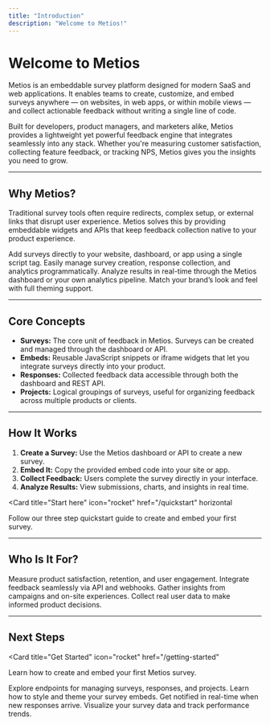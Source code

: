 ```yaml
---
title: "Introduction"
description: "Welcome to Metios!"
---
```


# Welcome to Metios

Metios is an embeddable survey platform designed for modern SaaS and web applications. It enables teams to create, customize, and embed surveys anywhere — on websites, in web apps, or within mobile views — and collect actionable feedback without writing a single line of code.

Built for developers, product managers, and marketers alike, Metios provides a lightweight yet powerful feedback engine that integrates seamlessly into any stack. Whether you're measuring customer satisfaction, collecting feature feedback, or tracking NPS, Metios gives you the insights you need to grow.

---

## Why Metios?

Traditional survey tools often require redirects, complex setup, or external links that disrupt user experience. Metios solves this by providing embeddable widgets and APIs that keep feedback collection native to your product experience.

<Columns cols={2}>
  <Card
    title="Embeddable Anywhere"
    icon="code"
    href="/getting-started"
  >
    Add surveys directly to your website, dashboard, or app using a single script tag.
  </Card>
  <Card
    title="Developer-Friendly API"
    icon="terminal"
    href="/api-reference/introduction"
  >
    Easily manage survey creation, response collection, and analytics programmatically.
  </Card>
  <Card
    title="Actionable Insights"
    icon="chart-line"
    href="/dashboard"
  >
    Analyze results in real-time through the Metios dashboard or your own analytics pipeline.
  </Card>
  <Card
    title="Custom Branding"
    icon="palette"
    href="/customization"
  >
    Match your brand’s look and feel with full theming support.
  </Card>
</Columns>

---

## Core Concepts

- **Surveys:** The core unit of feedback in Metios. Surveys can be created and managed through the dashboard or API.  
- **Embeds:** Reusable JavaScript snippets or iframe widgets that let you integrate surveys directly into your product.  
- **Responses:** Collected feedback data accessible through both the dashboard and REST API.  
- **Projects:** Logical groupings of surveys, useful for organizing feedback across multiple products or clients.  

---

## How It Works

1. **Create a Survey:** Use the Metios dashboard or API to create a new survey.  
2. **Embed It:** Copy the provided embed code into your site or app.  
3. **Collect Feedback:** Users complete the survey directly in your interface.  
4. **Analyze Results:** View submissions, charts, and insights in real time.  

<Card
  title="Start here"
  icon="rocket"
  href="/quickstart"
  horizontal
>
  Follow our three step quickstart guide to create and embed your first survey.
</Card>

---

## Who Is It For?

<Columns cols={2}>
  <Card
    title="SaaS Teams"
    icon="building"
  >
    Measure product satisfaction, retention, and user engagement.
  </Card>
  <Card
    title="Developers"
    icon="code"
  >
    Integrate feedback seamlessly via API and webhooks.
  </Card>
  <Card
    title="Marketing Teams"
    icon="bullhorn"
  >
    Gather insights from campaigns and on-site experiences.
  </Card>
  <Card
    title="Founders"
    icon="user-tie"
  >
    Collect real user data to make informed product decisions.
  </Card>
</Columns>

---

## Next Steps

<Card
  title="Get Started"
  icon="rocket"
  href="/getting-started"
>
  Learn how to create and embed your first Metios survey.
</Card>

<Columns cols={2}>
  <Card
    title="API Reference"
    icon="terminal"
    href="/api-reference/introduction"
  >
    Explore endpoints for managing surveys, responses, and projects.
  </Card>
  <Card
    title="Customization"
    icon="palette"
    href="/customization"
  >
    Learn how to style and theme your survey embeds.
  </Card>
  <Card
    title="Webhooks"
    icon="link"
    href="/webhooks"
  >
    Get notified in real-time when new responses arrive.
  </Card>
  <Card
    title="Dashboard"
    icon="chart-line"
    href="/dashboard"
  >
    Visualize your survey data and track performance trends.
  </Card>
</Columns>
